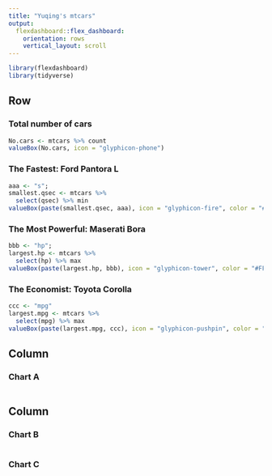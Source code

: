 ```yaml
---
title: "Yuqing's mtcars"
output: 
  flexdashboard::flex_dashboard:
    orientation: rows
    vertical_layout: scroll
---
```



```r
library(flexdashboard)
library(tidyverse)
```

[comment]: <> (https://www.kaggle.com/philippsp/interactive-dashboards-in-r/report)
[comment]: <> (https://www.quackit.com/css/css_color_codes.cfm)





Row
-----------------------------------------------------------------------


### Total number of cars

```r
No.cars <- mtcars %>% count
valueBox(No.cars, icon = "glyphicon-phone")
```

### The Fastest: Ford Pantora L

```r
aaa <- "s";
smallest.qsec <- mtcars %>%
  select(qsec) %>% min
valueBox(paste(smallest.qsec, aaa), icon = "glyphicon-fire", color = "#800000")
```


### The Most Powerful: Maserati Bora

```r
bbb <- "hp";
largest.hp <- mtcars %>%
  select(hp) %>% max
valueBox(paste(largest.hp, bbb), icon = "glyphicon-tower", color = "#FFD700")
```

### The Economist: Toyota Corolla

```r
ccc <- "mpg"
largest.mpg <- mtcars %>%
  select(mpg) %>% max
valueBox(paste(largest.mpg, ccc), icon = "glyphicon-pushpin", color = "#228B22")
```


Column {data-width=250}
-----------------------------------------------------------------------

### Chart A

```r

```

Column {data-width=750}
-----------------------------------------------------------------------

### Chart B

```r

```

### Chart C

```r

```

